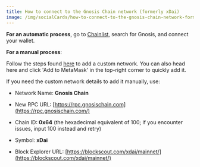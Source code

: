 ```yaml
---
title: How to connect to the Gnosis Chain network (formerly xDai)
image: /img/socialCards/how-to-connect-to-the-gnosis-chain-network-formerly-xdai.jpg
---
```



<CustomLayout />

**For an automatic process**, go to [Chainlist](https://chainlist.wtf/), search for Gnosis, and connect your wallet.

**For a manual process**:

Follow the steps found [here](/networks-and-sidechains/managing-networks/how-to-add-a-custom-network-rpc) to add a custom network. You can also head here and click 'Add to MetaMask' in the top-right corner to quickly add it.

If you need the custom network details to add it manually, use:

- Network Name: **Gnosis Chain**

- New RPC URL: [https://rpc.gnosischain.com](https://rpc.gnosischain.com/)

- Chain ID: **0x64** (the hexadecimal equivalent of 100; if you encounter issues, input 100 instead and retry)

- Symbol: **xDai**

- Block Explorer URL: [https://blockscout.com/xdai/mainnet/](https://blockscout.com/xdai/mainnet/)
